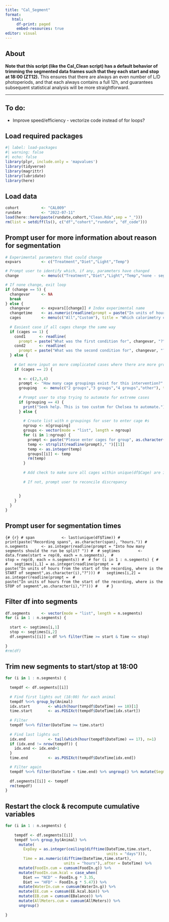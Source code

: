 ```yaml
---
title: "Cal_Segment"
format: 
   html:
     df-print: paged
     embed-resources: true
editor: visual
---
```


## About

**Note that this script (like the Cal_Clean script) has a default behavior of trimming the segmented data frames such that they each start and stop at 18:00 (ZT12).** This ensures that there are always an even number of L/D photoperiods, and that each always contains a full 12h, and guarantees subsequent statistical analysis will be more straightforward.

------------------------------------------------------------------------

## To do:

-   Improve speed/efficiency - vectorize code instead of for loops?

## Load required packages

```r
#| label: load-packages
#| warning: false
#| echo: false
library(plyr, include.only = 'mapvalues')
library(tidyverse)
library(magrittr)
library(lubridate)
library(here)
```

## Load data

```r
cohort          <- "CAL009"
rundate         <- "2022-07-11"
load(here::here(paste(rundate,cohort,"Clean.Rda",sep = "_")))
rm(list = setdiff(ls(), c("df","cohort","rundate", "df_code")))
```

## Prompt user for more information about reason for segmentation

```r
# Experimental parameters that could change
expvars         <- c("Treatment","Diet","Light","Temp")

# Prompt user to identify which, if any, parameters have changed
change          <- menu(c("Treatment","Diet","Light","Temp","none - segment only"), title = "Which experimental condition changed during the run?")

# If none change, exit loop
if (change == 5) {
  changevar     <- NA
  break
} else {
  changevar     <- expvars[[change]] # Index experimental name
  changetime    <- as.numeric(readline(prompt = paste("In units of hours from the start of the recording, when did the", changevar, "change?")))
  cages         <- menu(c("All","Custom"), title = "Which calorimetry cages were affected?")
  
  # Easiest case if all cages change the same way
  if (cages == 1) {
    cond1      <- readline(
      prompt = paste("What was the first condition for", changevar, "?"))
    cond2      <- readline(
      prompt = paste("What was the second condition for", changevar, "?"))
  } else {
    
    # Get more input on more complicated cases where there are more groups
    if (cages == 2) {
      
      n <- c(2,3,4)
      prompt <- "How many cage groupings exist for this intervention?"
      grouping   <- menu(c("2 groups","3 groups","4 groups","other"), title = prompt)
  
      # Prompt user to stop trying to automate for extreme cases
      if (grouping == 4) {
        print("Seek help. This is too custom for Chelsea to automate.")
      } else {
        
        # Create list with n groupings for user to enter cage #s
        ngroup <- n[grouping]
        groups <- vector(mode = "list", length = ngroup)
        for (i in 1:ngroup) {
          prompt <- paste("Please enter cages for group", as.character(i),"as a space-separated list.")
          temp <- strsplit(readline(prompt)," ")[[1]]
          temp <- as.integer(temp)
          groups[[i]] <- temp
          rm(temp)
        }
        
        # Add check to make sure all cages within unique(df$Cage) are in groups
        
        # If not, prompt user to reconcile discrepancy
        
        
      }
    }
  }
}


```

## Prompt user for segmentation times

`{# {r} # span            <- last(unique(df$Time)) # print(paste("Recording spans", as.character(span), "hours.")) # n.segments      <- as.integer(readline(prompt = "Into how many segments should the run be split? ")) #  # segtimes        <- data.frame(start = rep(0, each = n.segments),  #                               stop = rep(0, each = n.segments)) #  # for (i in 1 : n.segments) { #    #   segtimes[i,1] = as.integer(readline(prompt =  #                                       paste("In units of hours from the start of the recording, where is the START of segment",as.character(i),"?"))) #   segtimes[i,2] = as.integer(readline(prompt =  #                                       paste("In units of hours from the start of the recording, where is the STOP of segment",as.character(i),"?"))) #    # }`

## Filter df into segments

```r
df.segments     <- vector(mode = "list", length = n.segments)
for (i in 1 : n.segments) {
  
  start <- segtimes[i,1]
  stop <- segtimes[i,2]
  df.segments[[i]] = df %>% filter(Time >= start & Time <= stop)
  
}
#rm(df)
```

## Trim new segments to start/stop at 18:00

```r
for (i in 1 : n.segments) {
  
  tempdf <- df.segments[[i]] 
  
  # Find first lights out (18:00) for each animal
  tempdf %<>% group_by(Animal)
  idx.start        <- which(hour(tempdf$DateTime) == 18)[1]
  time.start       <- as.POSIXct(tempdf$DateTime[idx.start])
  
  # Filter
  tempdf %<>% filter(DateTime >= time.start)
  
  # Find last lights out
  idx.end          <- tail(which(hour(tempdf$DateTime) == 17), n=1)
  if (idx.end != nrow(tempdf)) {
    idx.end <- idx.end+1
  }
  time.end         <- as.POSIXct(tempdf$DateTime[idx.end])

  # Filter again
  tempdf %<>% filter(DateTime < time.end) %>% ungroup() %>% mutate(Segment = as.integer(i))
  
  df.segments[[i]] <- tempdf
  rm(tempdf)
}
```

## Restart the clock & recompute cumulative variables

```r
for (i in 1 : n.segments) {
  
    tempdf <- df.segments[[i]]
    tempdf %<>% group_by(Animal) %>%
      mutate(
        ExpDay = as.integer(ceiling(difftime(DateTime,time.start, 
                                             units = "days"))),
        Time = as.numeric(difftime(DateTime,time.start), 
                          units = "hours"),.after = DateTime) %>% 
      mutate(FoodIn.cum = cumsum(FoodIn.g)) %>%
      mutate(FoodIn.cum.kcal = case_when(
        Diet == "NCD" ~ FoodIn.g * 3.35,
        Diet == "HFD" ~ FoodIn.g * 5.47)) %>% 
      mutate(WaterIn.cum = cumsum(WaterIn.g)) %>% 
      mutate(EE.cum = cumsum(EE.kcal.bin)) %>%
      mutate(EB.cum = cumsum(EBalance)) %>%
      mutate(AllMeters.cum = cumsum(AllMeters)) %>% 
      ungroup()
  
}
```
